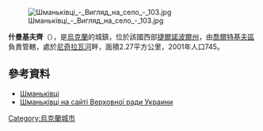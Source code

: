 [[Image:Шманьківці_-_Вигляд_на_село_-_103.jpg|right]]

{{coord|48|59|35|N|25|55|3|E|scale:30000|display=title}}

'''什曼基夫齊'''（{{lang-uk|Шманьківці}}），是[[烏克蘭|烏克蘭]]的城鎮，位於該國西部[[捷爾諾波爾州|捷爾諾波爾州]]，由[[喬爾特基夫區|喬爾特基夫區]]負責管轄，處於[[尼奇拉瓦河|尼奇拉瓦河]]畔，面積2.27平方公里，2001年人口745。

==參考資料==
*[http://gska2.rada.gov.ua/pls/z7502/A005?rdat1=20.10.2003&rf7571=31952 Шманьківці]{{dead link|date=2017年11月 |bot=InternetArchiveBot |fix-attempted=yes }}
* [https://web.archive.org/web/20160305150527/http://w1.c1.rada.gov.ua/pls/z7502/A005?rf7571=31952 Шманьківці на сайті Верховної ради Украини]

{{Ukraine-geo-stub}}
[[Category:烏克蘭城市|Category:烏克蘭城市]]